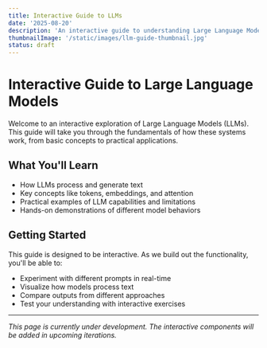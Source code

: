 ```yaml
---
title: Interactive Guide to LLMs
date: '2025-08-20'
description: 'An interactive guide to understanding Large Language Models through hands-on examples and explanations.'
thumbnailImage: '/static/images/llm-guide-thumbnail.jpg'
status: draft
---
```


# Interactive Guide to Large Language Models

Welcome to an interactive exploration of Large Language Models (LLMs). This guide will take you through the fundamentals of how these systems work, from basic concepts to practical applications.

## What You'll Learn

- How LLMs process and generate text
- Key concepts like tokens, embeddings, and attention
- Practical examples of LLM capabilities and limitations
- Hands-on demonstrations of different model behaviors

## Getting Started

This guide is designed to be interactive. As we build out the functionality, you'll be able to:

- Experiment with different prompts in real-time
- Visualize how models process text
- Compare outputs from different approaches
- Test your understanding with interactive exercises

---

_This page is currently under development. The interactive components will be added in upcoming iterations._
